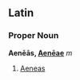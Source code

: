 ==Latin==
===Proper Noun===
'''Aenēās, [[iktionary Appendix:Latin second declension|Aenēae]]''' ''m''

#[[Aeneas]]